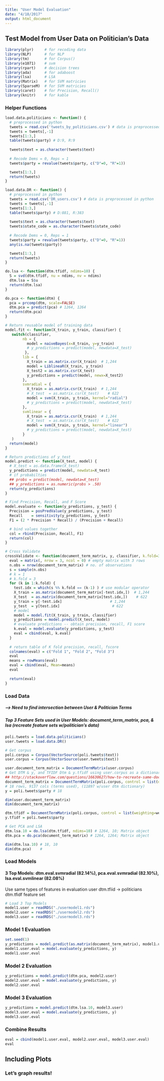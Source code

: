 ```yaml
---
title: "User Model Evaluation"
date: "4/18/2017"
output: html_document
---
```

## Test Model from User Data on Politician's Data
```r
library(plyr)     # for recoding data
library(NLP)      # for NLP
library(tm)       # for Corpus()
library(e1071)    # svm
library(rpart)    # decision trees
library(ada)      # for adaboost
library(lsa)      # LSA
library(Matrix)   # for SVM matricies
library(SparseM)  # for SVM matricies
library(caret)    # for Precision, Recall()
library(knitr)    # for kable
```

### Helper Functions
```r
load.data.politicians <- function() {
  # preprocessed in python
  tweets = read.csv('tweets_by_politicians.csv') # data is preprocessed in python
  tweets = tweets[,-1]
  tweets[1:3,]
  table(tweets$party) # D:9, R:9
  
  tweets$text = as.character(tweets$text)
  
  # Recode Dems = 0, Reps = 1
  tweets$party = revalue(tweets$party, c("D"=0, "R"=1))

  tweets[1:3,]
  return(tweets)
}

load.data.DR <- function() {
  # preprocessed in python
  tweets = read.csv('DR_users.csv') # data is preprocessed in python
  tweets = tweets[,-1]
  tweets[1:3,]
  table(tweets$party) # D:881, R:383
  
  tweets$text = as.character(tweets$text)
  tweets$state_code = as.character(tweets$state_code)
  
  # Recode Dems = 0, Reps = 1
  tweets$party = revalue(tweets$party, c("D"=0, "R"=1))
  any(is.na(tweets$party))

  tweets[1:3,]
  return(tweets)
}

do.lsa <- function(dtm.tfidf, ndims=10) {
  S = svd(dtm.tfidf, nu = ndims, nv = ndims)
  dtm.lsa = S$u
  return(dtm.lsa)
}

do.pca <- function(dtm) {
  pca = prcomp(dtm, scale=FALSE)
  dtm.pca = predict(pca) # 1264, 1264
  return(dtm.pca)
}

# Return reusable model of training data
model.fit <- function(X_train, y_train, classifier) {
   switch(classifier, 
        nb = {
          model = naiveBayes(x=X_train, y=y_train)
          # y_predictions = predict(model, newdata=X_test)
         },
        lib = {
          X_train = as.matrix.csr(X_train)  # 1,244
          model = LiblineaR(X_train, y_train)
          X_test2 = as.matrix.csr(X_test)
          y_predictions = predict(model, newx=X_test2)
        },
        svmradial = {
          X_train = as.matrix.csr(X_train)  # 1,244
          # X_test  = as.matrix.csr(X_test)    # 622
          model = svm(X_train, y_train, kernel="radial")
          # y_predictions = predict(model, newdata=X_test)
        },
        svmlinear = {
          X_train = as.matrix.csr(X_train)  # 1,244
          # X_test  = as.matrix.csr(X_test)    # 622
          model = svm(X_train, y_train, kernel="linear")
          # y_predictions = predict(model, newdata=X_test)
        }
   )
  return(model)
}

# Return predictions of y_test
model.predict <- function(X_test, model) {
  # X_test = as.data.frame(X_test)
  y_predictions = predict(model, newdata=X_test)
  # if probabilties
  ## probs = predict(model, newdata=X_test)
  ## y_predictions = as.numeric(probs > .50)
  return(y_predictions)
}

# Find Precision, Recall, and F Score
model.evaluate <- function(y_predictions, y_test) {
  Precision = posPredValue(y_predictions, y_test)
  Recall    = sensitivity(y_predictions, y_test)
  F1 = (2 * Precision * Recall) / (Precision + Recall)

  # bind values together
  col = rbind(Precision, Recall, F1)
  return(col)
}

# Cross Validate
crossValidate <- function(document_term_matrix, y, classifier, k.fold=3) {
  eval = matrix(, nrow = 3, ncol = 0) # empty matrix with 3 rows
  n.obs = nrow(document_term_matrix) # no. of observations 
  s = sample(n.obs)
  # k = 1
  # k.fold = 3
  for (k in 1:k.fold) {
    test.idx = which(s %% k.fold == (k-1) ) # use modular operator
    X_train = as.matrix(document_term_matrix[-test.idx,])  # 1,244
    X_test  = as.matrix(document_term_matrix[test.idx,])    # 622
    y_train = y[-test.idx]                      # 1,244
    y_test  = y[test.idx]                        # 622
    # model 
    model = model.fit(X_train, y_train, classifier)
    y_predictions = model.predict(X_test, model)
    # evaluate predictions -- obtain precision, recall, F1 score
    k.eval = model.evaluate(y_predictions, y_test)
    eval = cbind(eval, k.eval)
  }
  
  # return table of K fold precision, recall, fscore 
  colnames(eval) = c("Fold 1", "Fold 2", "Fold 3")
  eval
  means = rowMeans(eval)
  eval = cbind(eval, Mean=means)
  eval
    
  return(eval)
}

```

### Load Data
##### --> Need to find intersection between User & Politician Terms
##### Top 3 Feature Sets used in User Models: document_term_matrix, pca, & lsa (recreate feature sets w/politician's data)
```r
poli.tweets = load.data.politicians()
user.tweets = load.data.DR()

# Get corpus
poli.corpus = Corpus(VectorSource(poli.tweets$text))
user.corpus = Corpus(VectorSource(user.tweets$text))

user.document_term_matrix = DocumentTermMatrix(user.corpus)
# Get DTM & y, and TFIDF Dtm & y.tfidf using user.corpus as a dictionary 
## http://stackoverflow.com/questions/16630627/how-to-recreate-same-documenttermmatrix-with-new-test-data
document_term_matrix = DocumentTermMatrix(poli.corpus, control = list(dictionary=Terms(user.document_term_matrix))) 
# 18 rows, 9137 cols (terms used), (11897 w/user dtm dictionary)
y = poli.tweets$party # 18

dim(user.document_term_matrix)
dim(document_term_matrix)

dtm.tfidf = DocumentTermMatrix(poli.corpus, control = list(weighting=weightTfIdf, dictionary=Terms(user.document_term_matrix))) # no empty rows
y.tfidf = poli.tweets$party

# Get PCA and LSA
dtm.lsa.10 = do.lsa(dtm.tfidf, ndims=10) # 1264, 10; Matrix object
dtm.pca = do.pca(document_term_matrix) # 1264, 1264; Matrix object

dim(dtm.lsa.10) # 18, 10
dim(dtm.pca)    # 
```

### Load Models  
#### 3 Top Models: dtm.eval.svmradial (82.14%), pca.eval.svmradial (82.10%), lsa.eval.svmlinear (82.08%)
Use same types of features in evaluation user dtm.tfiid -> politicians dtm.tfidf feature set
```r
# Load 3 Top Models
model1.user = readRDS("./usermodel1.rds")
model2.user = readRDS("./usermodel2.rds")
model3.user = readRDS("./usermodel3.rds")
```

### Model 1 Evaluation
```r
set.seed(1)
y_predictions = model.predict(as.matrix(document_term_matrix), model1.user)
model1.user.eval = model.evaluate(y_predictions, y)
model1.user.eval

```

### Model 2 Evaluation
```r
y_predictions = model.predict(dtm.pca, model2.user)
model2.user.eval = model.evaluate(y_predictions, y)
model2.user.eval

```

### Model 3 Evaluation
```r
y_predictions = model.predict(dtm.lsa.10, model3.user)
model3.user.eval = model.evaluate(y_predictions, y)
model3.user.eval
```

### Combine Results

```r
eval = cbind(model1.user.eval, model2.user.eval, model3.user.eval)
eval
```


## Including Plots
### Let's graph results!
